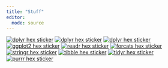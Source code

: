 ```yaml
---
title: "Stuff"
editor:
  mode: source
---
```





```{=html}

      <div class="hexBadges">
        
        
        <a href="https://dplyr.tidyverse.org"><img src="/img/dplyr.png" alt="dplyr hex sticker" class="r1 c0"></a>
        <a href="https://dplyr.tidyverse.org"><img src="/img/cbk.jpg" alt="dplyr hex sticker" class="r1 c1"></a>
                <a href="https://dplyr.tidyverse.org"><img src="/img/icon_cbk_png_version.png" alt="dplyr hex sticker" class="r1 c2"></a>
        <a href="https://ggplot2.tidyverse.org"><img src="/img/ggplot2.png" alt="ggplot2 hex sticker" class="r2 c0"></a>
        <a href="https://readr.tidyverse.org"><img src="/img/readr.png" alt="readr hex sticker" class="r3 c0"></a>
        
        
        
        <a href="https://forcats.tidyverse.org"><img src="/img/forcats.png" alt="forcats hex sticker" class="r2 c1"></a>
        <a href="https://stringr.tidyverse.org"><img src="/img/stringr.png" alt="stringr hex sticker" class="r3 c1"></a>
        
        
        
        <a href="https://tibble.tidyverse.org"><img src="/img/tibble.png" alt="tibble hex sticker" class="r2 c2"></a>
        <a href="https://tidyr.tidyverse.org"><img src="/img/tidyr.png" alt="tidyr hex sticker" class="r3 c2"></a>
        <a href="https://purrr.tidyverse.org"><img src="/img/purrr.png" alt="purrr hex sticker" class="r4 c2" /></a>
        
      </div>
```


